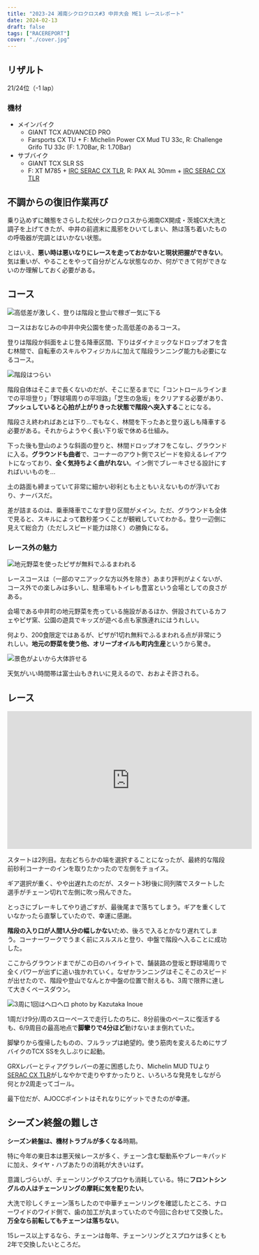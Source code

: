 ```yaml
---
title: "2023-24 湘南シクロクロス#3 中井大会 ME1 レースレポート"
date: 2024-02-13
draft: false
tags: ["RACEREPORT"]
cover: "./cover.jpg"
---
```


## リザルト

21/24位（-1 lap）

### 機材

- メインバイク
  - GIANT TCX ADVANCED PRO
  - Farsports CX TU + F: Michelin Power CX Mud TU 33c, R: Challenge Grifo TU 33c (F: 1.70Bar, R: 1.70Bar)
- サブバイク
  - GIANT TCX SLR SS
  - F: XT M785 + [IRC SERAC CX TLR](https://amzn.to/3wkRgND), R: PAX AL 30mm + [IRC SERAC CX TLR](https://amzn.to/3wkRgND)

## 不調からの復旧作業再び

乗り込めずに醜態をさらした松伏シクロクロスから湘南CX開成・茨城CX大洗と調子を上げてきたが、中井の前週末に風邪をひいてしまい、熱は落ち着いたものの呼吸器が完調とはいかない状態。

とはいえ、**悪い時は悪いなりにレースを走っておかないと現状把握ができない**。気は重いが、やることをやって自分がどんな状態なのか、何ができて何ができないのか理解しておく必要がある。

## コース

![高低差が激しく、登りは階段と登山で稼ぎ一気に下る](./course.png)

コースはおなじみの中井中央公園を使った高低差のあるコース。

登りは階段か斜面をよじ登る降車区間、下りはダイナミックなドロップオフを含む林間で、自転車のスキルやフィジカルに加えて階段ランニング能力も必要になるコース。

![階段はつらい](./stairs.jpg)

階段自体はそこまで長くないのだが、そこに至るまでに「コントロールラインまでの平坦登り」「野球場周りの平坦路」「芝生の急坂」をクリアする必要があり、**プッシュしていると心拍が上がりきった状態で階段へ突入する**ことになる。

階段さえ終わればあとは下り…でもなく、林間を下ったあと登り返しも降車する必要がある。それからようやく長い下り坂で休める仕組み。

下った後も登山のような斜面の登りと、林間ドロップオフをこなし、グラウンドに入る。**グラウンドも曲者**で、コーナーのアウト側でスピードを抑えるレイアウトになっており、**全く気持ちよく曲がれない**。イン側でブレーキさせる設計にすればいいものを…

土の路面も締まっていて非常に細かい砂利とも土ともいえないものが浮いており、ナーバスだ。

差が詰まるのは、乗車降車でこなす登り区間がメイン。ただ、グラウンドも全体で見ると、スキルによって数秒差つくことが観戦していてわかる。登り一辺倒に見えて総合力（ただしスピード能力は除く）の勝負になる。

### レース外の魅力

![地元野菜を使ったピザが無料でふるまわれる](./pizza.jpg)

レースコースは（一部のマニアックな方以外を除き）あまり評判がよくないが、コース外での楽しみは多いし、駐車場もトイレも豊富という会場としての良さがある。

会場である中井町の地元野菜を売っている施設があるほか、併設されているカフェやピザ窯、公園の遊具でキッズが遊べる点も家族連れにはうれしい。

何より、200食限定ではあるが、ピザが1切れ無料でふるまわれる点が非常にうれしい。**地元の野菜を使う他、オリーブオイルも町内生産**というから驚き。

![景色がよいから大体許せる](./cover.jpg)

天気がいい時間帯は富士山もきれいに見えるので、おおよそ許される。

## レース

<iframe width="560" height="315" src="https://www.youtube.com/embed/hTgB7T4rkF0?si=wiUJuMgmt9hilRFN" title="YouTube video player" frameborder="0" allow="accelerometer; autoplay; clipboard-write; encrypted-media; gyroscope; picture-in-picture; web-share" allowfullscreen></iframe>

スタートは2列目。左右どちらかの端を選択することになったが、最終的な階段前砂利コーナーのインを取りたかったので左側をチョイス。

ギア選択が重く、やや出遅れたのだが、スタート3秒後に同列隣でスタートした選手がチェーン切れで左側に吹っ飛んできた。

とっさにブレーキしてやり過ごすが、最後尾まで落ちてしまう。ギアを重くしていなかったら直撃していたので、幸運に感謝。

**階段の入り口が人間1人分の幅しかない**ため、後ろで入るとかなり遅れてしまう。コーナーワークでうまく前にスルスルと登り、中盤で階段へ入ることに成功した。

ここからグラウンドまでがこの日のハイライトで、舗装路の登坂と野球場周りで全くパワーが出ずに追い抜かれていく。なぜかランニングはそこそこのスピードが出せたので、階段や登山でなんとか中盤の位置で耐えるも、3周で限界に達して大きくペースダウン。

![3周に1回はヘロヘロ photo by Kazutaka Inoue](./walk.jpg)

1周だけ9分/周のスローペースで走行したのちに、8分前後のペースに復活するも、6/9周目の最高地点で**脚攣りで4分ほど**動けないまま倒れていた。

脚攣りから復帰したものの、フルラップは絶望的。使う筋肉を変えるためにサブバイクのTCX SSを久しぶりに起動。

GRXレバーとティアグラレバーの差に困惑したり、Michelin MUD TUより[SERAC CX TLR](https://amzn.to/3wkRgND)がしなやかで走りやすかったりと、いろいろな発見をしながら何とか2周走ってゴール。

最下位だが、AJOCCポイントはそれなりにゲットできたのが幸運。

## シーズン終盤の難しさ

**シーズン終盤は、機材トラブルが多くなる**時期。

特に今年の東日本は悪天候レースが多く、チェーン含む駆動系やブレーキパッドに加え、タイヤ・ハブあたりの消耗が大きいはず。

意識しづらいが、チェーンリングやスプロケも消耗している。特に**フロントシングルの人はチェーンリングの摩耗に気を配りたい**。

大洗で珍しくチェーン落ちしたので中華チェーンリングを確認したところ、ナローワイドのワイド側で、歯の加工が丸まっていたので今回に合わせて交換した。**万全なら前転してもチェーンは落ちない**。

15レース以上するなら、チェーンは毎年、チェーンリングとスプロケは多くとも2年で交換したいところだ。

<Amzn asin="B01D8CPR0E">
